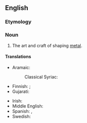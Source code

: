 ==English==
{{wikipedia}}

===Etymology===
{{compound|en|metal|working}}

===Noun===
{{en-noun|~}}

# The art and craft of shaping [[metal]].
#: {{ux|en|'''metalworking''' industry}}

====Translations====
{{trans-top}}
* Aramaic:
*: Classical Syriac: {{t|syc|ܩܝܢܝܘܬܐ|f}}
* Finnish: {{t+|fi|metallityö}}; {{t|fi|metalli|alt=metalli-}} {{q|attributive}}
* Gujarati: {{t|gu|ધાતુકામ}}
{{trans-mid}}
* Irish: {{t|ga|miotalóireacht|f}}
* Middle English: {{t|enm|smethyng}}
* Spanish: {{t|es|metalmecánica|f}}, {{t|es|metalistería|f}}
* Swedish: {{t|sv|metallbearbetning|c}}
{{trans-bottom}}